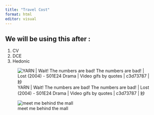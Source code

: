 ```yaml
---
title: "Travel Cost"
format: html
editor: visual
---
```


## We will be using this after :

1.  CV
2.  DCE
3.  Hedonic

![YARN \| Wait! The numbers are bad! The numbers are bad! \| Lost (2004) - S01E24 Drama \| Video gifs by quotes \| c3d73787 \| 紗](https://y.yarn.co/c3d73787-78a2-4e9f-b932-e5dfdb46bc3f_text.gif){alt="YARN | Wait! The numbers are bad! The numbers are bad! | Lost (2004) -  S01E24 Drama | Video gifs by quotes | c3d73787 | 紗"}

![meet me behind the mall](https://64.media.tumblr.com/a2d3daadbf45c4d2903f82c5c5383f6b/tumblr_myg0klS5sR1snil4go2_250.gif){alt="meet me behind the mall"}
